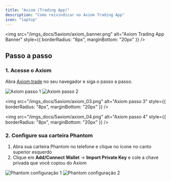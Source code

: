 ```yaml
---
title: "Axiom (Trading App)"
description: "Como reivindicar no Axiom Trading App"
icon: "laptop"
---
```


<img 
  src="/imgs_docs/5axiom/axiom_banner.png" 
  alt="Axiom Trading App Banner"
  style={{ borderRadius: "8px", marginBottom: "20px" }}
/>

## Passo a passo

### 1. Acesse o Axiom

Abra [Axiom.trade](https://axiom.trade/) no seu navegador e siga o passo a passo.

<div style={{ display: "flex", gap: "16px", marginBottom: "20px" }}>
  <img 
    src="/imgs_docs/5axiom/axiom_01.png" 
    alt="Axiom passo 1"
    style={{ borderRadius: "8px", maxWidth: "48%" }}
  />
  <img 
    src="/imgs_docs/5axiom/axiom_02.png" 
    alt="Axiom passo 2"
    style={{ borderRadius: "8px", maxWidth: "48%" }}
  />
</div>

<img 
  src="/imgs_docs/5axiom/axiom_03.png" 
  alt="Axiom passo 3"
  style={{ borderRadius: "8px", marginBottom: "20px" }}
/>

<img 
  src="/imgs_docs/5axiom/axiom_04.png" 
  alt="Axiom passo 4"
  style={{ borderRadius: "8px", marginBottom: "20px" }}
/>

### 2. Configure sua carteira Phantom

1. Abra sua carteira Phantom no telefone e clique no ícone no canto superior esquerdo
2. Clique em **Add/Connect Wallet** → **Import Private Key** e cole a chave privada que você copiou do Axiom

<div style={{ display: "flex", gap: "16px", marginBottom: "20px" }}>
  <img 
    src="/imgs_docs/5axiom/axiom_05.png" 
    alt="Phantom configuração 1"
    style={{ borderRadius: "8px", maxWidth: "48%" }}
  />
  <img 
    src="/imgs_docs/5axiom/axiom_06.png" 
    alt="Phantom configuração 2"
    style={{ borderRadius: "8px", maxWidth: "48%" }}
  />
</div>